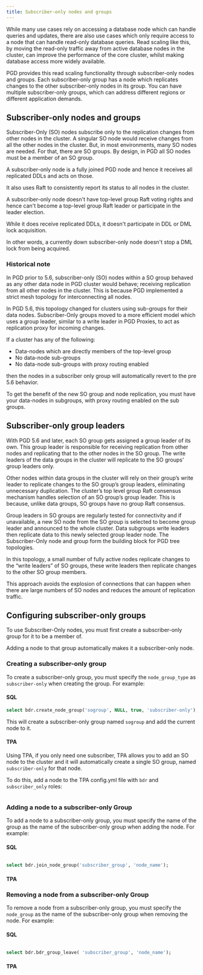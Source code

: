 ```yaml
---
title: Subscriber-only nodes and groups
---
```



While many use cases rely on accessing a database node which can handle queries and updates, there are also use cases which only require access to a node that can handle read-only database queries.
Read scaling like this, by moving the read-only traffic away from active database nodes in the cluster, can improve the performance of the core cluster, whilst making database access more widely available.

PGD provides this read scaling functionality through subscriber-only nodes and groups.
Each subscriber-only group has a node which replicates changes to the other subscriber-only nodes in its group.
You can have multiple subscriber-only groups, which can address different regions or different application demands.

## Subscriber-only nodes and groups

Subscriber-Only (SO) nodes subscribe only to the replication changes from other nodes in the cluster.
A singular SO node would receive changes from all the other nodes in the cluster.
But, in most environments, many SO nodes are needed.
For that, there are SO groups. By design, in PGD all SO nodes must be a member of an SO group.

A subscriber-only node is a fully joined PGD node and hence it receives all replicated DDLs and acts on those.

It also uses Raft to consistently report its status to all nodes in the cluster.

A subscriber-only node doesn't have top-level group Raft voting rights and hence can't become a top-level group Raft leader or participate in the leader election.

While it does receive replicated DDLs, it doesn't participate in DDL or DML lock acquisition.

In other words, a currently down subscriber-only node doesn't stop a DML lock from being acquired.

### Historical note

In PGD prior to 5.6, subscriber-only (SO) nodes within a SO group behaved as any other data node in PGD cluster would behave; receiving replication from all other nodes in the cluster.
This is because PGD implemented a strict mesh topology for interconnecting all nodes.

In PGD 5.6, this topology changed for clusters using sub-groups for their data nodes. Subscriber-Only groups moved to a more efficient model which uses a group leader, similar to a write leader in PGD Proxies, to act as replication proxy for incoming changes.

If a cluster has any of the following:

* Data-nodes which are directly members of the top-level group
* No data-node sub-groups
* No data-node sub-groups with proxy routing enabled

then the nodes in a subscriber only group will automatically revert to the pre 5.6 behavior.

To get the benefit of the new SO group and node replication, you must have your data-nodes in subgroups, with proxy routing enabled on the sub groups.

## Subscriber-only group leaders

With PGD 5.6 and later, each SO group gets assigned a group leader of its own.
This group leader is responsible for receiving replication from other nodes and replicating that to the other nodes in the SO group.
The write leaders of the data groups in the cluster will replicate to the SO groups’ group leaders only.

Other nodes within data groups in the cluster will rely on their group’s write leader to replicate changes to the SO group’s group leaders, eliminating unnecessary duplication.
The cluster’s top level group Raft consensus mechanism handles selection of an SO group’s group leader.
This is because, unlike data groups, SO groups have no group Raft consensus.

Group leaders in SO groups are regularly tested for connectivity and if unavailable, a new SO node from the SO group is selected to become group leader and announced to the whole cluster.
Data subgroups write leaders then replicate data to this newly selected group leader node.
The Subscriber-Only node and group form the building block for PGD tree topologies.

In this topology, a small number of fully active nodes replicate changes to the “write leaders” of SO groups, these write leaders then replicate changes to the other SO group members.

This approach avoids the explosion of connections that can happen when there are large numbers of SO nodes and reduces the amount of replication traffic.

## Configuring subscriber-only groups

To use Subscriber-Only nodes, you must first create a subscriber-only group for it to be a member of.

Adding a node to that group automatically makes it a subscriber-only node.

### Creating a subscriber-only group

To create a subscriber-only group, you must specify the `node_group_type` as `subscriber-only` when creating the group. For example:

#### SQL

```sql
select bdr.create_node_group('sogroup', NULL, true, 'subscriber-only');
```

This will create a subscriber-only group named `sogroup` and add the current node to it.

#### TPA

Using TPA, if you only need one subscriber, TPA allows you to add an SO node to the cluster and it will automatically create a single SO group, named `subscriber-only` for that node.

To do this, add a node to the TPA config.yml file with `bdr` and `subscriber_only` roles:

```yaml
```


<!--

#### PGD CLI

```bash

``` -->

### Adding a node to a subscriber-only Group

To add a node to a subscriber-only group, you must specify the name of the group as the name of the subscriber-only group when adding the node. For example:

#### SQL

```sql

select bdr.join_node_group('subscriber_group', 'node_name');

```

#### TPA


<!--

#### PGD CLI

```bash

``` -->


### Removing a node from a subscriber-only Group

To remove a node from a subscriber-only group, you must specify the `node_group` as the name of the subscriber-only group when removing the node. For example:

#### SQL

```sql

select bdr.bdr_group_leave( 'subscriber_group', 'node_name');

```

#### TPA


<!-- #### PGD CLI

```bash

``` -->
